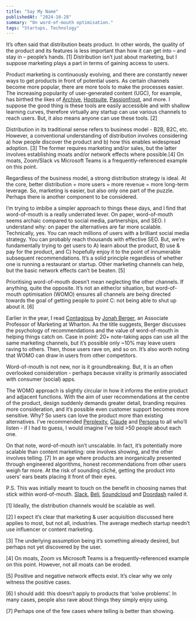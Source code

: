 ```yaml
---
title: "Say My Name"
publishedAt: "2024-10-28"
summary: "On word-of-mouth optimisation."
tags: "Startups, Technology"
---
```


It’s often said that distribution beats product. In other words, the quality of the product and its features is less important than how it can get into – and stay in – people’s hands. \[1\] Distribution isn’t just about marketing, but I suppose marketing plays a part in terms of gaining access to users.

Product marketing is continuously evolving, and there are constantly newer ways to get products in front of potential users. As certain channels become more popular, there are more tools to make the processes easier. The increasing popularity of user-generated content (UGC), for example, has birthed the likes of [Archive](https://archive.com/), [Hootsuite](https://hootsuite.com/), [Passionfroot](https://passionfroot.me/), and more. I suppose the good thing is these tools are easily accessible and with shallow learning curves, therefore virtually any startup can use various channels to reach users. But, it also means anyone can use these tools. \[2\]

Distribution in its traditional sense refers to business model - B2B, B2C, etc. However, a conventional understanding of distribution involves considering a) how people discover the product and b) how this enables widespread adoption. \[3\] The former requires marketing and/or sales, but the latter involves establishing moats and/or network effects where possible.\[4\] On moats, Zoom/Slack vs Microsoft Teams is a frequently-referenced example on this point.

Regardless of the business model, a strong distribution strategy is ideal. At the core, better distribution = more users = more revenue = more long-term leverage. So, marketing is easier, but also only one part of the puzzle. Perhaps there is another component to be considered.

I’m trying to imbibe a simpler approach to things these days, and I find that word-of-mouth is a really underrated lever. On paper, word-of-mouth seems archaic compared to social media, partnerships, and SEO. I understand why: on paper the alternatives are far more scalable. Technically, yes. You can reach millions of users with a brilliant social media strategy. You can probably reach thousands with effective SEO. But, we’re fundamentally trying to get users to A) learn about the product, B) use & pay for the product, and C) hopefully enjoy it to the point of innumerable subsequent recommendations. It’s a solid principle regardless of whether one is running a restaurant or startup. Other marketing channels can help, but the basic network effects can’t be beaten. \[5\]

Prioritising word-of-mouth doesn’t mean neglecting the other channels. If anything, quite the opposite. It’s not an either/or situation, but word-of-mouth optimisation (WOMO) ensures all channels are being directed towards the goal of getting people to point C: not being able to shut up about it. \[6\]

Earlier in the year, I read [Contagious](https://www.amazon.co.uk/Contagious-Things-Catch-Jonah-Berger/dp/1451686579) by [Jonah Berger](https://marketing.wharton.upenn.edu/profile/jberger/), an Associate Professor of Marketing at Wharton. As the title suggests, Berger discusses the psychology of recommendations and the value of word-of-mouth in helping things catch on. Case in point: 20+ note-taking apps can use all the same marketing channels, but it’s possible only ~10% may leave users raving to others. Then, those users rave on, and so on. It’s also worth noting that WOMO can draw in users from other competitors.

Word-of-mouth is not new, nor is it groundbreaking. But, it is an often overlooked consideration - perhaps because virality is primarily associated with consumer (social) apps.

The WOMO approach is slightly circular in how it informs the entire product and adjacent functions. With the aim of user recommendations at the centre of the product, design suddenly demands greater detail, branding requires more consideration, and it’s possible even customer support becomes more sensitive. Why? So users can love the product more than existing alternatives. I’ve recommended [Perplexity](https://perplexity.ai/), [Claude](https://claude.ai/) and [Persona](https://withpersona.com/) to all who’ll listen - if I had to guess, I would imagine I’ve told >50 people about each one.

On that note, word-of-mouth isn’t unscalable. In fact, it’s potentially more scalable than content marketing: one involves showing, and the other involves telling. \[7\] In an age where products are inorganically presented through engineered algorithms, honest recommendations from other users weigh far more. At the risk of sounding cliché, getting the product into users’ ears beats placing it front of their eyes.

P.S. This was initially meant to touch on the benefit in choosing names that stick within word-of-mouth. [Slack](https://slack.com/), [Beli](https://beliapp.com/), [Soundcloud](https://soundcloud.com/) and [Doordash](https://doordash.com/) nailed it.

\[1\] Ideally, the distribution channels would be scalable as well.

\[2\] I expect it’s clear that marketing & user acquisition discussed here applies to most, but not all, industries. The average medtech startup needn’t use influencer or content marketing.

\[3\] The underlying assumption being it’s something already desired, but perhaps not yet discovered by the user.

\[4\] On moats, Zoom vs Microsoft Teams is a frequently-referenced example on this point. However, not all moats can be eroded.

\[5\] Positive and negative network effects exist. It’s clear why we only witness the positive cases.

\[6\] I should add: this doesn’t apply to products that ‘solve problems’. In many cases, people also rave about things they simply enjoy using.

\[7\] Perhaps one of the few cases where telling is better than showing.
